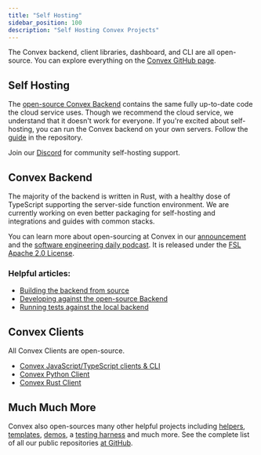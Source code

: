 ```yaml
---
title: "Self Hosting"
sidebar_position: 100
description: "Self Hosting Convex Projects"
---
```


The Convex backend, client libraries, dashboard, and CLI are all open-source.
You can explore everything on the
[Convex GitHub page](https://github.com/get-convex).

## Self Hosting

The [open-source Convex Backend](https://github.com/get-convex/convex-backend)
contains the same fully up-to-date code the cloud service uses. Though we
recommend the cloud service, we understand that it doesn't work for everyone. If
you're excited about self-hosting, you can run the Convex backend on your own
servers. Follow the [guide](https://github.com/get-convex/convex-backend) in the
repository.

Join our [Discord](https://convex.dev/community) for community self-hosting
support.

## Convex Backend

The majority of the backend is written in Rust, with a healthy dose of
TypeScript supporting the server-side function environment. We are currently
working on even better packaging for self-hosting and integrations and guides
with common stacks.

You can learn more about open-sourcing at Convex in our
[announcement](https://news.convex.dev/convex-goes-open-source/) and the
[software engineering daily podcast](https://softwareengineeringdaily.com/2024/03/20/going-open-source-at-convex-with-james-cowling/).
It is released under the [FSL Apache 2.0 License](https://fsl.software/).

### Helpful articles:

- [Building the backend from source](https://stack.convex.dev/building-the-oss-backend)
- [Developing against the open-source Backend](https://stack.convex.dev/developing-with-the-oss-backend)
- [Running tests against the local backend](https://stack.convex.dev/testing-with-local-oss-backend)

## Convex Clients

All Convex Clients are open-source.

- [Convex JavaScript/TypeScript clients & CLI](https://github.com/get-convex/convex-js)
- [Convex Python Client](https://github.com/get-convex/convex-py)
- [Convex Rust Client](https://github.com/get-convex/convex-rs)

## Much Much More

Convex also open-sources many other helpful projects including
[helpers](https://github.com/get-convex/convex-helpers),
[templates](https://github.com/orgs/get-convex/repositories?type=all&q=template),
[demos](https://github.com/get-convex/convex-demos), a
[testing harness](https://github.com/get-convex/convex-test) and much more. See
the complete list of all our public repositories
[at GitHub](https://github.com/orgs/get-convex/repositories?type=all).

<StackPosts query="open-source" />
